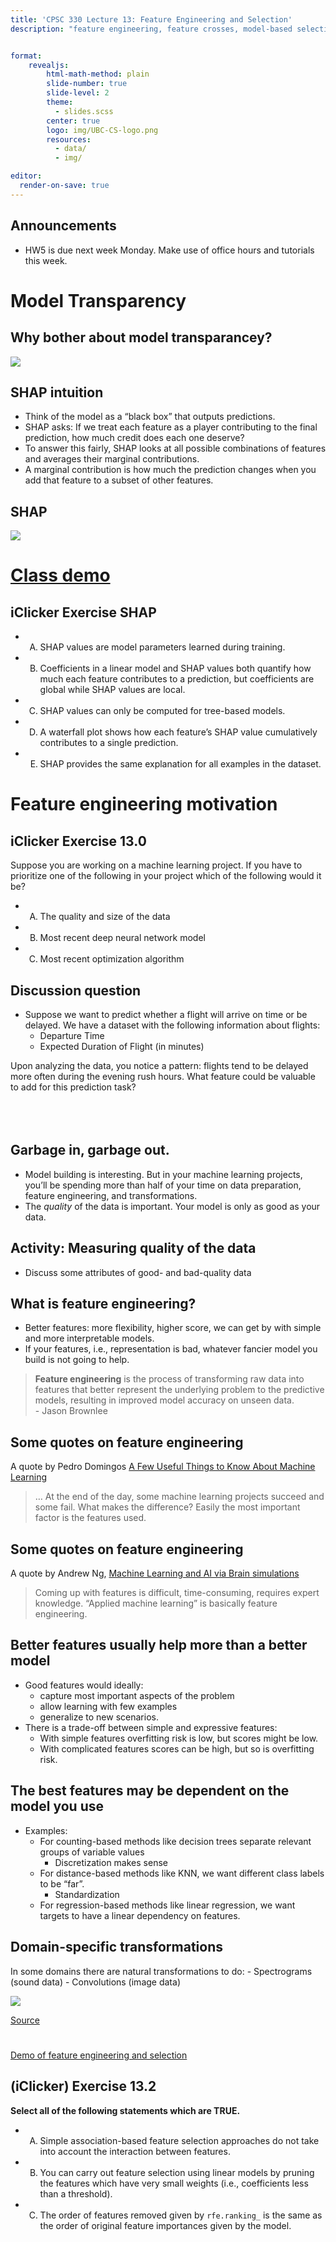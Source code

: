 ```yaml
---
title: 'CPSC 330 Lecture 13: Feature Engineering and Selection'
description: "feature engineering, feature crosses, model-based selection, RFE"


format:
    revealjs:
        html-math-method: plain
        slide-number: true
        slide-level: 2
        theme:
          - slides.scss
        center: true
        logo: img/UBC-CS-logo.png
        resources:
          - data/
          - img/

editor:
  render-on-save: true
---
```


## Announcements 

- HW5 is due next week Monday. Make use of office hours and tutorials this week.   


# Model Transparency

## Why bother about model transparancey? 

![](img/shap_example.png)

## SHAP intuition 
- Think of the model as a "black box" that outputs predictions.
- SHAP asks: If we treat each feature as a player contributing to the final prediction, how much credit does each one deserve?
- To answer this fairly, SHAP looks at all possible combinations of features and averages their marginal contributions.
- A marginal contribution is how much the prediction changes when you add that feature to a subset of other features.

## SHAP 

![](img/shap-explanation-example.png)

# [Class demo](https://github.com/UBC-CS/cpsc330-2024W1/blob/main/lectures/102-Varada-lectures/class_demos/demo_12-feature-importances.ipynb)


## iClicker Exercise SHAP {.smaller}
- (A) SHAP values are model parameters learned during training.
- (B) Coefficients in a linear model and SHAP values both quantify how much each feature contributes to a prediction, but coefficients are global while SHAP values are local.
- (C) SHAP values can only be computed for tree-based models.
- (D) A waterfall plot shows how each feature's SHAP value cumulatively contributes to a single prediction.
- (E) SHAP provides the same explanation for all examples in the dataset.

# Feature engineering motivation 

## iClicker Exercise 13.0

Suppose you are working on a machine learning project. If you have to prioritize one of the following in your project which of the following would it be?

- (A) The quality and size of the data
- (B) Most recent deep neural network model
- (C) Most recent optimization algorithm


## Discussion question

- Suppose we want to predict whether a flight will arrive on time or be delayed. We have a dataset with the following information about flights:
    - Departure Time
    - Expected Duration of Flight (in minutes)

Upon analyzing the data, you notice a pattern: flights tend to be delayed more often during the evening rush hours. What feature could be valuable to add for this prediction task?
<br><br><br><br>

## Garbage in, garbage out.

- Model building is interesting. But in your machine learning projects, you'll be spending more than half of your time on data preparation, feature engineering, and transformations.
- The _quality_ of the data is important. Your model is only as good as your data. 

## Activity: Measuring quality of the data 
- Discuss some attributes of good- and bad-quality data


## What is feature engineering?  

- Better features: more flexibility, higher score, we can get by with simple and more interpretable models. 
- If your features, i.e., representation is bad, whatever fancier model you build is not going to help.

<blockquote>
<b>Feature engineering</b> is the process of transforming raw data into features that better represent the underlying problem to the predictive models, resulting in improved model accuracy on unseen data.<br> 
- Jason Brownlee    
</blockquote> 

## Some quotes on feature engineering 

A quote by Pedro Domingos [A Few Useful Things to Know About Machine Learning](https://homes.cs.washington.edu/~pedrod/papers/cacm12.pdf)

<blockquote>
... At the end of the day, some machine learning projects succeed and some fail. What makes the difference? Easily the most important factor is the features used. 
</blockquote>

## Some quotes on feature engineering 
A quote by Andrew Ng, [Machine Learning and AI via Brain simulations](https://ai.stanford.edu/~ang/slides/DeepLearning-Mar2013.pptx)

<blockquote>
Coming up with features is difficult, time-consuming, requires expert knowledge. "Applied machine learning" is basically feature engineering.
</blockquote>


## Better features usually help more than a better model {.smaller}
- Good features would ideally:
    - capture most important aspects of the problem
    - allow learning with few examples 
    - generalize to new scenarios.

- There is a trade-off between simple and expressive features:
    - With simple features overfitting risk is low, but scores might be low.
    - With complicated features scores can be high, but so is overfitting risk.


## The best features may be dependent on the model you use {.smaller}

- Examples:
    - For counting-based methods like decision trees separate relevant groups of variable values
        - Discretization makes sense 
    - For distance-based methods like KNN, we want different class labels to be "far".
        - Standardization 
    - For regression-based methods like linear regression, we want targets to have a linear dependency on features.

## Domain-specific transformations

In some domains there are natural transformations to do:
- Spectrograms (sound data)
- Convolutions (image data)

![](img/spectogram.png)

[Source](https://en.wikipedia.org/wiki/Spectrogram) 

# 
[Demo of feature engineering and selection](https://github.com/UBC-CS/cpsc330-2024W1/blob/main/lectures/102-Varada-lectures/class_demos/demo_14-feature-engineering-selection.ipynb)


## (iClicker) Exercise 13.2

**Select all of the following statements which are TRUE.**

- (A) Simple association-based feature selection approaches do not take into account the interaction between features.
- (B) You can carry out feature selection using linear models by pruning the features which have very small weights (i.e., coefficients less than a threshold).
- (C) The order of features removed given by `rfe.ranking_` is the same as the order of original feature importances given by the model.  